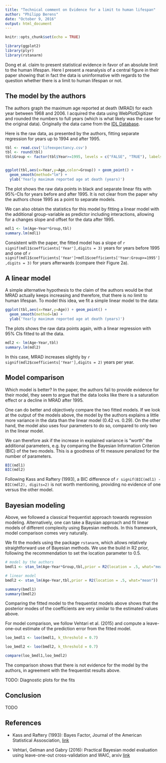 ```yaml
---
title: "Technical comment on Evidence for a limit to human lifespan"
author: "Philipp Berens"
date: "October 9, 2016"
output: html_document
---
```


```r
knitr::opts_chunk$set(echo = TRUE)

library(ggplot2)
library(plyr)
library(rstanarm)

```

Dong et al. claim to present statistical evidence in favor of an absolute limit to the human lifespan. Here I present a reanalysis of a central figure in their paper showing that in fact the data is uninformative with regards to the question whether there is a limit to human lifespan or not. 

## The model by the authors

The authors graph the maximum age reported at death (MRAD) for each year between 1968 and 2006. I acquired the data using WebPlotDigitizer and rounded the numbers to full years (which is what likely was the case for the original data). Originally the data came from the [IDL Database](http://www.supercentenarians.org/). 

Here is the raw data, as presented by the authors, fitting separate regression for years up to 1994 and after 1995.  


```r
tbl <- read.csv('lifeexpectancy.csv')
tbl <- round(tbl)
tbl$Group <- factor(tbl$Year>=1995, levels = c("FALSE", "TRUE"), labels = c("<1995", ">=1995"))


ggplot(tbl,aes(x=Year,y=Age,color=Group)) + geom_point() + 
  geom_smooth(method="lm") + 
  ylab('Yearly maximum reported age at death (years)')  


```

The plot shows the raw data points in black and separate linear fits with 95%-CIs for years before and after 1995. It is not clear from the paper why the authors chose 1995 as a point to separate models. 

We can also obtain the statistics for this model by fitting a linear model with the additional group-variable as predictor including interactions, allowing for a changes slope and offset for the data after 1995.  

```r

mdl1 <- lm(Age~Year*Group,tbl)
summary.lm(mdl1)

```

Consistent with the paper, the fitted model has a slope of `r signif(mdl1$coefficients['Year'],digits = 3)` years for years before 1995 and one of `r signif(mdl1$coefficients['Year']+mdl1$coefficients['Year:Group>=1995'],digits = 3)` for years afterwards (compare their Figure 2a).


## A linear model

A simple alternative hypothesis to the claim of the authors would be that MRAD actually keeps increasing and therefore, that there is no limit to human lifespan. To model this idea, we fit a simple linear model to the data:

```r

ggplot(tbl,aes(x=Year,y=Age)) + geom_point() + 
  geom_smooth(method=lm) + 
  ylab('Yearly maximum reported age at death (years)')  

```

The plots shows the raw data points again, with a linear regression with 95% CIs fitted to all the data. 

```r

mdl2 <- lm(Age~Year,tbl)
summary.lm(mdl2)


```

In this case, MRAD increases slightly by `r signif(mdl2$coefficients['Year'],digits = 2)` years per year. 


## Model comparison

Which model is better? In the paper, the authors fail to provide evidence for their model, they seem to argue that the data looks like there is a saturation effect or a decline in MRAD after 1995.

One can do better and objectively compare the two fitted models. If we look at the output of the models above, the model by the authors explains a little more variance in the data than the linear model (0.42 vs. 0.29). On the other hand, the model also uses four parameters to do so, compared to only two in the linear model.

We can therefore ask if the increase in explained variance is "worth" the additional parameters, e.g. by comparing the Bayesian Information Criterion (BIC) of the two models. This is a goodness of fit measure penalized for the number of parameters.


```r

BIC(mdl1)
BIC(mdl2)

```

Following Kass and Raftery (1993), a BIC difference of `r signif(BIC(mdl1) - BIC(mdl2), digits=2)` is not worth mentioning, providing no evidence of one versus the other model. 

## Bayesian modeling

Above, we followed a classical frequentist approach towards regression modeling. Alternatively, one can take a Baysian approach and fit linear models of different complexity using Bayesian methods. In this framework, model comparison comes very naturally. 

We fit the models using the package `rstanarm`, which allows relatively straightforward use of Bayesian methods. We use the build in R2 prior, following the recommendation to set the location parameter to 0.5. 

```r

# model by the authors
bmdl1 <- stan_lm(Age~Year*Group,tbl,prior = R2(location = .5, what="mean"))

# linear model
bmdl2 <- stan_lm(Age~Year,tbl,prior = R2(location = .5, what="mean"))

```


```r

summary(bmdl1)
summary(bmdl2)


```


Comparing the fitted model to the frequentist models above shows that the posterior modes of the coefficients are very similar to the estimated values above.

For model comparison, we follow Vehtari et al. (2015) and compute a leave-one-out estimate of the prediction error from the fitted model.  


```r

loo_bmdl1 <- loo(bmdl1, k_threshold = 0.7)

loo_bmdl2 <- loo(bmdl2, k_threshold = 0.7)

compare(loo_bmdl1,loo_bmdl2)

```

The comparison shows that there is not evidence for the model by the authors, in agreement with the frequentist results above.

TODO: Diagnostic plots for the fits


## Conclusion

TODO

## References

* Kass and Raftery (1993): Bayes Factor, Journal of the American Statistical Assosciation, [link](http://www.tandfonline.com/doi/abs/10.1080/01621459.1995.10476572)

* Vehtari, Gelman and Gabry (2016): Practical Bayesian model evaluation using leave-one-out cross-validation and WAIC, arxiv [link](https://arxiv.org/pdf/1507.04544v5.pdf)








